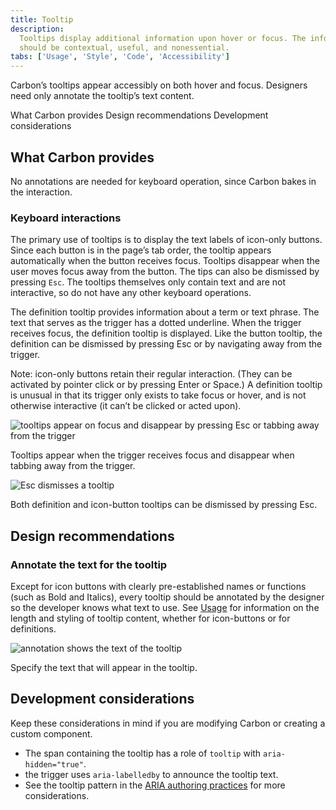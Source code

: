 ```yaml
---
title: Tooltip
description:
  Tooltips display additional information upon hover or focus. The information
  should be contextual, useful, and nonessential.
tabs: ['Usage', 'Style', 'Code', 'Accessibility']
---
```


<PageDescription>

Carbon’s tooltips appear accessibly on both hover and focus. Designers need only annotate the tooltip’s text content.

</PageDescription>

<AnchorLinks>

  <AnchorLink>What Carbon provides</AnchorLink>
  <AnchorLink>Design recommendations</AnchorLink>
  <AnchorLink>Development considerations</AnchorLink>

</AnchorLinks>

## What Carbon provides

No annotations are needed for keyboard operation, since Carbon bakes in the interaction.

### Keyboard interactions

The primary use of tooltips is to display the text labels of icon-only buttons. Since each button is in the page’s tab order, the tooltip appears automatically when the button receives focus. Tooltips disappear when the user moves focus away from the button. The tips can also be dismissed by pressing `Esc`. The tooltips themselves only contain text and are not interactive, so do not have any other keyboard operations.

The definition tooltip provides information about a term or text phrase. The text that serves as the trigger has a dotted underline. When the trigger receives focus, the definition tooltip is displayed. Like the button tooltip, the definition can be dismissed by pressing Esc or by navigating away from the trigger.

Note: icon-only buttons retain their regular interaction. (They can be activated by pointer click or by pressing Enter or Space.)  A definition tooltip is unusual in that its trigger only exists to take focus or hover, and is not otherwise interactive (it can’t be clicked or acted upon).

<Row>
<Column colLg={8}>

![tooltips appear on focus and disappear by pressing Esc or tabbing away from the trigger](images/tooltip-accessibility-1.png)

<Caption>
  Tooltips appear when the trigger receives focus and disappear when tabbing away from the trigger.
</Caption>

</Column>
</Row>

<Row>
<Column colLg={8}>

![Esc dismisses a tooltip](images/tooltip-accessibility-2.png)

<Caption>
  Both definition and icon-button tooltips can be dismissed by pressing Esc.
</Caption>

</Column>
</Row>

## Design recommendations

### Annotate the text for the tooltip

Except for icon buttons with clearly pre-established names or functions (such as Bold and Italics), every tooltip should be annotated by the designer so the developer knows what text to use. See [Usage](https://carbondesignsystem.com/components/tooltip/usage) for information on the length and styling of tooltip content, whether for icon-buttons or for definitions.

<Row>
<Column colLg={8}>

![annotation shows the text of the tooltip](images/tooltip-accessibility-3.png)

<Caption>
  Specify the text that will appear in the tooltip.
</Caption>

</Column>
</Row>

## Development considerations

Keep these considerations in mind if you are modifying Carbon or creating a
custom component.

- The span containing the tooltip has a role of `tooltip` with `aria-hidden="true"`.
- the trigger uses `aria-labelledby` to announce the tooltip text.
- See the tooltip pattern in the [ARIA authoring practices](https://w3c.github.io/aria-practices/#tooltip) for more considerations.